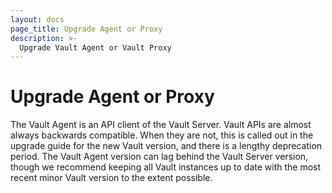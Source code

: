```yaml
---
layout: docs
page_title: Upgrade Agent or Proxy
description: >-
  Upgrade Vault Agent or Vault Proxy
---
```


# Upgrade Agent or Proxy

The Vault Agent is an API client of the Vault Server. Vault APIs are almost
always backwards compatible. When they are not, this is called out in the
upgrade guide for the new Vault version, and there is a lengthy deprecation
period. The Vault Agent version can lag behind the Vault Server version, though
we recommend keeping all Vault instances up to date with the most recent minor Vault version
to the extent possible.
